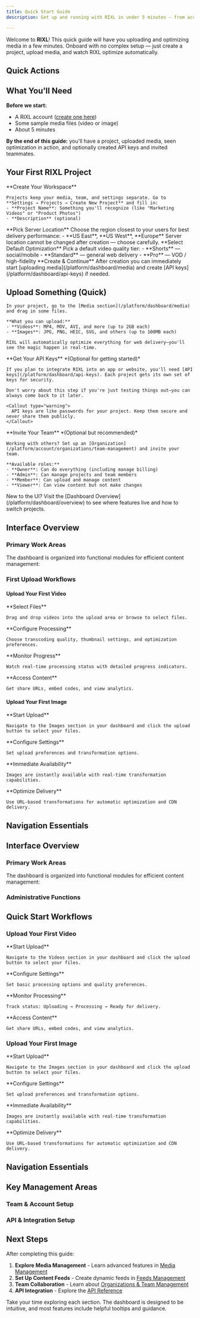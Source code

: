 ```yaml
---
title: Quick Start Guide
description: Get up and running with RIXL in under 5 minutes — from account setup to uploading your first media.

---
```



Welcome to **RIXL**! This quick guide will have you uploading and optimizing media in a few minutes. Onboard with no complex setup — just create a project, upload media, and watch RIXL optimize automatically.

## Quick Actions

<div className="grid gap-6 sm:grid-cols-2 lg:grid-cols-3">
  <InteractiveCard
    title="Create Project"
    description="Set up your first workspace for media organization."
    href="/platform/dashboard/project"
    icon="FolderPlus"
  />
  <InteractiveCard
    title="Upload Media"
    description="Start optimizing videos and images immediately."
    href="/platform/dashboard/media"
    icon="Upload"
  />
  <InteractiveCard
    title="Generate API Key"
    description="Get keys for integrating RIXL into your apps."
    href="/platform/dashboard/api-keys"
    icon="Key"
  />
</div>

## What You'll Need

**Before we start:**
- A RIXL account ([create one here](https://app.rixl.com))
- Some sample media files (video or image)
- About 5 minutes

**By the end of this guide:** you'll have a project, uploaded media, seen optimization in action, and optionally created API keys and invited teammates.

## Your First RIXL Project

<Steps>
  <Step>
    **Create Your Workspace**
    
    Projects keep your media, team, and settings separate. Go to **Settings → Projects → Create New Project** and fill in:
    - **Project Name**: Something you'll recognize (like "Marketing Videos" or "Product Photos")
    - **Description** (optional)

  <Step>
    **Pick Server Location**  
    Choose the region closest to your users for best delivery performance:
    - **US East**, **US West**, **Europe**  
    <Callout type="warning">
      Server location cannot be changed after creation — choose carefully.
    </Callout>

  <Step>
    **Select Default Optimization**  
    Pick a default video quality tier:
    - **Shorts** — social/mobile  
    - **Standard** — general web delivery  
    - **Pro** — VOD / high-fidelity
  </Step>
  <Step>
    **Create & Continue**  
    After creation you can immediately start [uploading media](/platform/dashboard/media) and create [API keys](/platform/dashboard/api-keys) if needed.
  </Step>

  </Step>


  ## Upload Something (Quick)
    
    In your project, go to the [Media section](/platform/dashboard/media) and drag in some files.
    
    **What you can upload:**
    - **Videos**: MP4, MOV, AVI, and more (up to 2GB each)
    - **Images**: JPG, PNG, HEIC, SVG, and others (up to 100MB each)
    
    RIXL will automatically optimize everything for web delivery—you'll see the magic happen in real-time.
  
  </Step>
  <Step>
    **Get Your API Keys** *(Optional for getting started)*
    
    If you plan to integrate RIXL into an app or website, you'll need [API keys](/platform/dashboard/api-keys). Each project gets its own set of keys for security.
    
    Don't worry about this step if you're just testing things out—you can always come back to it later.
    
    <Callout type="warning">
      API keys are like passwords for your project. Keep them secure and never share them publicly.
    </Callout>
  </Step>
  <Step>
    **Invite Your Team** *(Optional but recommended)*
    
    Working with others? Set up an [Organization](/platform/account/organizations/team-management) and invite your team.
    
    **Available roles:**
    - **Owner**: Can do everything (including manage billing)
    - **Admin**: Can manage projects and team members
    - **Member**: Can upload and manage content
    - **Viewer**: Can view content but not make changes
  </Step>
</Steps>

<Callout type="tip">
New to the UI? Visit the [Dashboard Overview](/platform/dashboard/overview) to see where features live and how to switch projects.
</Callout>

## Interface Overview

### Primary Work Areas

The dashboard is organized into functional modules for efficient content management:

<div className="grid gap-4 sm:grid-cols-2 lg:grid-cols-4 mt-6">
  <InfoCard 
    title="Project Home" 
    description="Dashboard overview with usage metrics and quick actions"
    icon="BookOpen"
  />
  <InfoCard 
    title="Video Library" 
    description="Upload, transcode, and manage video content"
    icon="Video"
  />
  <InfoCard 
    title="Image Library" 
    description="Upload and process images with real-time transformations"
    icon="Image"
  />
  <InfoCard 
    title="Content Feeds" 
    description="Organize content into structured feeds"
    icon="Activity"
  />
</div>

### First Upload Workflows

#### Upload Your First Video

<Steps>
  <Step>
    **Select Files**
    
    Drag and drop videos into the upload area or browse to select files.
  </Step>
  <Step>
    **Configure Processing**
    
    Choose transcoding quality, thumbnail settings, and optimization preferences.
  </Step>
  <Step>
    **Monitor Progress**
    
    Watch real-time processing status with detailed progress indicators.
  </Step>
  <Step>
    **Access Content**
    
    Get share URLs, embed codes, and view analytics.
  </Step>
</Steps>

#### Upload Your First Image

<Steps>
  <Step>
    **Start Upload**
    
    Navigate to the Images section in your dashboard and click the upload button to select your files.
  </Step>
  <Step>
    **Configure Settings**
    
    Set upload preferences and transformation options.
  </Step>
  <Step>
    **Immediate Availability**
    
    Images are instantly available with real-time transformation capabilities.
  </Step>
  <Step>
    **Optimize Delivery**
    
    Use URL-based transformations for automatic optimization and CDN delivery.
  </Step>
</Steps>

## Navigation Essentials

<div className="grid gap-6 sm:grid-cols-3 mt-6">
  <InfoCard 
    title="Project Switching" 
    description="Use the project selector in the sidebar to switch between projects"
    icon="Workflow"
  />
  <InfoCard 
    title="Quick Actions" 
    description="Most sections include quick action buttons for common tasks"
    icon="Activity"
  />
  <InfoCard 
    title="Usage Monitoring" 
    description="Storage usage and recent activity are visible on the project home page"
    icon="BarChart3"
  />
</div>

## Interface Overview

### Primary Work Areas

The dashboard is organized into functional modules for efficient content management:

<div className="grid gap-4 sm:grid-cols-2 lg:grid-cols-4 mt-6">
  <InfoCard 
    title="Project Home" 
    description="Dashboard overview with usage metrics and quick actions"
    icon="BookOpen"
  />
  <InfoCard 
    title="Video Library" 
    description="Upload, transcode, and manage video content"
    icon="Video"
  />
  <InfoCard 
    title="Image Library" 
    description="Upload and process images with real-time transformations"
    icon="Image"
  />
  <InfoCard 
    title="Content Feeds" 
    description="Organize media into structured feeds for dynamic delivery"
    icon="Activity"
  />
</div>

### Administrative Functions

<div className="grid gap-4 sm:grid-cols-2 lg:grid-cols-4 mt-6">
  <InfoCard 
    title="Project Settings" 
    description="Configure processing preferences and team permissions"
    icon="FolderIcon"
  />
  <InfoCard 
    title="Team Management" 
    description="Invite members and manage role-based access control"
    icon="Users"
  />
  <InfoCard 
    title="API Authentication" 
    description="Generate and manage API keys for programmatic access"
    icon="Key"
  />
  <InfoCard 
    title="Billing & Usage" 
    description="Monitor consumption and manage subscription preferences"
    icon="CreditCard"
  />
</div>

## Quick Start Workflows

### Upload Your First Video

<Steps>
  <Step>
    **Start Upload**
    
    Navigate to the Videos section in your dashboard and click the upload button to select your files.
  </Step>
  <Step>
    **Configure Settings**
    
    Set basic processing options and quality preferences.
  </Step>
  <Step>
    **Monitor Processing**
    
    Track status: Uploading → Processing → Ready for delivery.
  </Step>
  <Step>
    **Access Content**
    
    Get share URLs, embed codes, and view analytics.
  </Step>
</Steps>

### Upload Your First Image

<Steps>
  <Step>
    **Start Upload**
    
    Navigate to the Images section in your dashboard and click the upload button to select your files.
  </Step>
  <Step>
    **Configure Settings**
    
    Set upload preferences and transformation options.
  </Step>
  <Step>
    **Immediate Availability**
    
    Images are instantly available with real-time transformation capabilities.
  </Step>
  <Step>
    **Optimize Delivery**
    
    Use URL-based transformations for automatic optimization and CDN delivery.
  </Step>
</Steps>

## Navigation Essentials

<div className="grid gap-6 sm:grid-cols-3 mt-6">
  <InfoCard 
    title="Project Switching" 
    description="Use the project selector in the sidebar to switch between projects"
    icon="Workflow"
  />
  <InfoCard 
    title="Quick Actions" 
    description="Most sections include quick action buttons for common tasks"
    icon="Activity"
  />
  <InfoCard 
    title="Usage Monitoring" 
    description="Storage usage and recent activity are visible on the project home page"
    icon="BarChart3"
  />
</div>

## Key Management Areas

### Team & Account Setup

<div className="grid gap-6 sm:grid-cols-2">
  <InteractiveCard
    title="Team Management"
    description="Set up your team and assign roles for collaborative work."
  href="/platform/account/organizations/overview"
    icon="Users"
  />
  <InteractiveCard
    title="Account Settings"
    description="Configure your personal account settings and security."
    href="/platform/account"
    icon="Settings"
  />
</div>

### API & Integration Setup

<div className="grid gap-6 sm:grid-cols-2">
  <InteractiveCard
    title="Create API Keys"
    description="Generate your first API keys for programmatic access."
  href="/platform/account/api-access/overview"
    icon="Key"
  />
  <InteractiveCard
    title="Billing Setup"
    description="Configure your billing and subscription preferences."
  href="/platform/account/billing/overview"
    icon="CreditCard"
  />
</div>

## Next Steps

After completing this guide:

1. **Explore Media Management** - Learn advanced features in [Media Management](/platform/dashboard/media)
2. **Set Up Content Feeds** - Create dynamic feeds in [Feeds Management](/platform/dashboard/feeds/overview)
3. **Team Collaboration** - Learn about [Organizations & Team Management](/platform/account/organizations/overview)
4. **API Integration** - Explore the [API Reference](/platform/api-reference/overview)

<Callout type="tip">
Take your time exploring each section. The dashboard is designed to be intuitive, and most features include helpful tooltips and guidance.
</Callout>